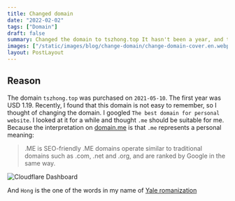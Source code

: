 ```yaml
---
title: Changed domain
date: "2022-02-02"
tags: ["Domain"]
draft: false
summary: Changed the domain to tszhong.top It hasn't been a year, and the domain has been changed to honghong.me
images: ["/static/images/blog/change-domain/change-domain-cover.en.webp"]
layout: PostLayout
---
```


## Reason

The domain `tszhong.top` was purchased on `2021-05-10`. The first year was USD 1.19. Recently, I found that this domain is not easy to remember, so I thought of changing the domain. I googled `The best domain for personal website`. I looked at it for a while and thought `.me` should be suitable for me. Because the interpretation on [domain.me](https://domain.me/) is that `.me` represents a personal meaning:

> .ME is SEO-friendly
> .ME domains operate similar to traditional domains such as .com, .net and .org, and are ranked by Google in the same way.

![Cloudflare Dashboard](/static/images/blog/change-domain/change-domain-1.webp)

And `Hong` is the one of the words in my name of [Yale romanization](https://en.wikipedia.org/wiki/Yale_romanization)
